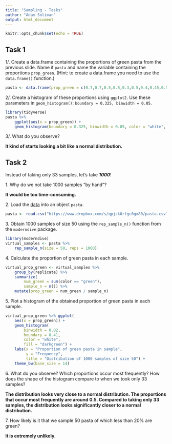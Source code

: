 ```yaml
---
title: "Sampling - Tasks"
author: "Adam Soliman"
output: html_document
---
```


```r
knitr::opts_chunk$set(echo = TRUE)
```

## Task 1

1/. Create a data.frame containing the proportions of green pasta from the previous slide. Name it `pasta` and name the variable containing the proportions `prop_green`. (Hint: to create a data.frame you need to use the `data.frame()` function.)

```r
pasta <- data.frame(prop_green = c(0.7,0.7,0.5,0.5,0.3,0.5,0.4,0.45,0.55,0.4,0.35,0.45,0.45,0.7,0.55,0.5,0.35,0.65))
```

2/. Create a histogram of these proportions using `ggplot2`. Use these parameters in `geom_histogram()`: `boundary = 0.325, binwidth = 0.05`.

```r
library(tidyverse)
pasta %>%
    ggplot(aes(x = prop_green)) +
    geom_histogram(boundary = 0.325, binwidth = 0.05, color = "white", fill = "darkgreen")
```

3/. What do you observe?

**It kind of starts looking a bit like a normal distribution.**


## Task 2 

Instead of taking only 33 samples, let's take ***1000***!

1\. Why do we not take 1000 samples "by hand"?

**It would be too time-consuming.**

2\. Load the [data](https://www.dropbox.com/s/qpjsk0rfgc0gx80/pasta.csv?dl=1) into an object `pasta`.

```r
pasta <- read.csv("https://www.dropbox.com/s/qpjsk0rfgc0gx80/pasta.csv?dl=1")
```

3\. Obtain 1000 samples of size 50 using the `rep_sample_n()` function from the `moderndive` package.

```r
library(moderndive)
virtual_samples <- pasta %>% 
    rep_sample_n(size = 50, reps = 1000)
```

4\. Calculate the proportion of green pasta in each sample.

```r
virtual_prop_green <- virtual_samples %>% 
    group_by(replicate) %>% 
    summarize(
        num_green = sum(color == "green"),
        sample_n = n()) %>% 
    mutate(prop_green = num_green / sample_n)
```

5\. Plot a histogram of the obtained proportion of green pasta in each sample.

```r
virtual_prop_green %>% ggplot(
    aes(x = prop_green)) +
    geom_histogram(
        binwidth = 0.02,
        boundary = 0.41,
        color = "white",
        fill = "darkgreen") +
    labs(x = "Proportion of green pasta in sample",
         y = "Frequency",
         title = "Distribution of 1000 samples of size 50") +
    theme_bw(base_size = 14)
```

6\. What do you observe? Which proportions occur most frequently? How does the shape of the histogram compare to when we took only 33 samples?

**The distribution looks very close to a normal distribution. The proportions that occur most frequently are around 0.5. Compared to taking only 33 samples, the distribution looks significantly closer to a normal distribution.**

7\. How likely is it that we sample 50 pasta of which less than 20% are green?

**It is extremely unlikely.**